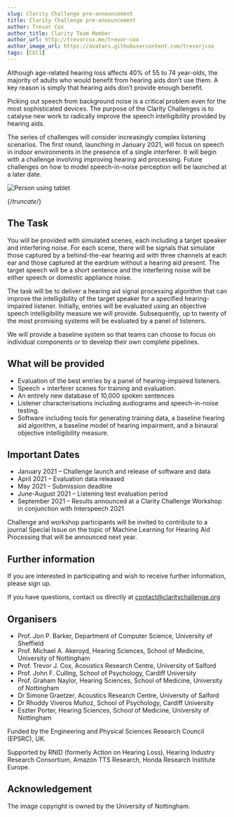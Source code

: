 ```yaml
---
slug: Clarity Challenge pre-announcement
title: Clarity Challenge pre-announcement
author: Trevor Cox
author_title: Clarity Team Member
author_url: http://trevorcox.me/trevor-cox
author_image_url: https://avatars.githubusercontent.com/trevorjcox
tags: [CEC1]
---
```


Although age-related hearing loss affects 40% of 55 to 74 year-olds, the majority of adults who would benefit from hearing aids don’t use them. A key reason is simply that hearing aids don’t provide enough benefit.

Picking out speech from background noise is a critical problem even for the most sophisticated devices. The purpose of the Clarity Challenges is to catalyse new work to radically improve the speech intelligibility provided by hearing aids.

The series of challenges will consider increasingly complex listening scenarios. The first round, launching in January 2021, will focus on speech in indoor environments in the presence of a single interferer. It will begin with a challenge involving improving hearing aid processing. Future challenges on how to model speech-in-noise perception will be launched at a later date.

![Person using tablet](/img/UoN_HS-08207-1536x1024.jpeg)

{/*truncate*/}

## The Task

You will be provided with simulated scenes, each including a target speaker and interfering noise. For each scene, there will be signals that simulate those captured by a behind-the-ear hearing aid with three channels at each ear and those captured at the eardrum without a hearing aid present.  The target speech will be a short sentence and the interfering noise will be either speech or domestic appliance noise.

The task will be to deliver a hearing aid signal processing algorithm that can improve the intelligibility of the target speaker for a specified hearing-impaired listener. Initially, entries will be evaluated using an objective speech intelligibility measure we will provide. Subsequently, up to twenty of the most promising systems will be evaluated by a panel of listeners.

We will provide a baseline system so that teams can choose to focus on individual components or to develop their own complete pipelines.

## What will be provided

- Evaluation of the best entries by a panel of hearing-impaired listeners.
- Speech + interferer scenes for training and evaluation.
- An entirely new database of 10,000 spoken sentences
- Listener characterisations including audiograms and speech-in-noise testing.
- Software including tools for generating training data, a baseline hearing aid algorithm, a baseline model of hearing impairment, and a binaural objective intelligibility measure.

## Important Dates

- January 2021 – Challenge launch and release of software and data
- April 2021 –  Evaluation data released
- May 2021 – Submission deadline
- June-August 2021  – Listening test evaluation period
- September 2021 – Results announced at a Clarity Challenge Workshop in conjunction with Interspeech 2021

Challenge and workshop participants will be invited to contribute to a journal Special Issue on the topic of Machine Learning for Hearing Aid Processing that will be announced next year.

## Further information

If you are interested in participating and wish to receive further information, please sign up.

If you have questions, contact us directly at [contact@claritychallenge.org](mailto:contact@claritychallenge.org)

## Organisers

- Prof. Jon P. Barker, Department of Computer Science, University of Sheffield
- Prof. Michael A. Akeroyd, Hearing Sciences, School of Medicine, University of Nottingham
- Prof. Trevor J. Cox, Acoustics Research Centre, University of Salford
- Prof. John F. Culling, School of Psychology, Cardiff University
- Prof. Graham Naylor, Hearing Sciences, School of Medicine, University of Nottingham
- Dr Simone Graetzer, Acoustics Research Centre, University of Salford
- Dr Rhoddy Viveros Muñoz, School of Psychology, Cardiff University
- Eszter Porter, Hearing Sciences, School of Medicine, University of Nottingham

Funded by the Engineering and Physical Sciences Research Council (EPSRC), UK.

Supported by RNID (formerly Action on Hearing Loss), Hearing Industry Research Consortium, Amazon TTS Research, Honda Research Institute Europe.

## Acknowledgement

The image copyright is owned by the University of Nottingham.
